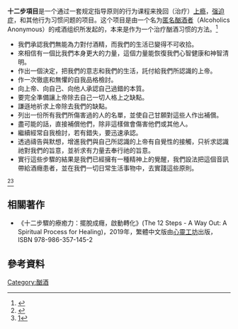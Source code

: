 '''十二步項目'''是一个通过一套规定指导原则的行为课程来挽回（治疗）[[上瘾|上瘾]]，[[强迫症|强迫症]]，和其他行为习惯问题的项目。这个项目是由一个名为[[戒酒無名會|匿名酗酒者]]（Alcoholics Anonymous）的戒酒组织所发起的，本来是作为一个治疗酗酒习惯的方法。<ref name="">{{cite book | last = VandenBos | first = Gary R. | title = APA dictionary of psychology | publisher = American Psychological Association | year = 2007 | location = [[Washington,_DC|Washington, DC]] | edition = 1st edition | isbn = 1591473802 | oclc =  65407150}}</ref>

*我們承認我們無能為力對付酒精，而我們的生活已變得不可收拾。
*來相信有一個比我們本身更大的力量，這個力量能恢復我們心智健康和神智清明。
*作出一個決定，把我們的意志和我們的生活，託付給我們所認識的上帝。
*作一次徹底和無懼的自我品格檢討。
*向上帝、向自己、向他人承認自己過錯的本質。
*要完全準備讓上帝除去自己一切人格上之缺點。
*謙遜地祈求上帝除去我們的缺點。
*列出一份所有我們所傷害過的人的名單，並使自己甘願對這些人作出補償。
*盡可能的話，直接補償他們，除非這樣做會傷害他們或其他人。
*繼續經常自我檢討，若有錯失，要迅速承認。
*透過禱告與默想，增進我們與自己所認識的上帝有自覺性的接觸，只祈求認識祂對我們的旨意，並祈求有力量去奉行祂的旨意。
*實行這些步驟的結果是我們已經擁有一種精神上的覺醒，我們設法把這個音訊帶給酒癮患者，並在我們一切日常生活事物中，去實踐這些原則。
<ref>{{Cite web |url=http://aataiwan.org/howItWorks.html |title=存档副本 |accessdate=2012-03-13 |archive-date=2011-08-07 |archive-url=https://web.archive.org/web/20110807072733/http://www.aataiwan.org/howItWorks.html |dead-url=no }}</ref><ref>[http://aa-hk.org/chinese/recover.html]{{dead link|date=2017年11月 |bot=InternetArchiveBot |fix-attempted=yes }}</ref>

==相關著作==
*《十二步驟的療癒力：擺脫成癮，啟動轉化》(The 12 Steps - A Way Out: A Spiritual Process for Healing)，2019年，繁體中文版由[[心靈工坊|心靈工坊]]出版，ISBN 978-986-357-145-2{{quote|}}
== 參考資料 ==
{{reflist|2}}

[[Category:酗酒|Category:酗酒]]